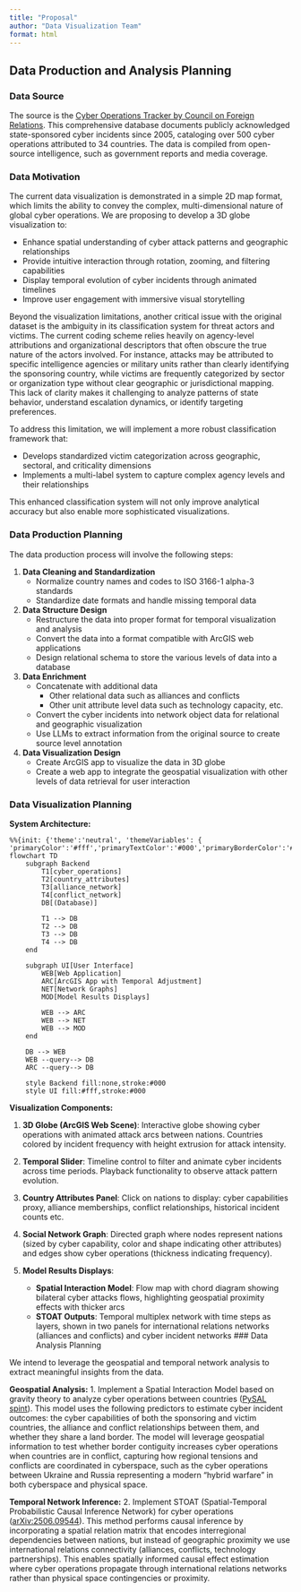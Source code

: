 ```yaml
---
title: "Proposal"
author: "Data Visualization Team"
format: html
---
```


## Data Production and Analysis Planning

### Data Source
The source is the [Cyber Operations Tracker by Council on Foreign Relations](https://www.cfr.org/cyber-operations/). This comprehensive database documents publicly acknowledged state-sponsored cyber incidents since 2005, cataloging over 500 cyber operations attributed to 34 countries. The data is compiled from open-source intelligence, such as government reports and media coverage.

### Data Motivation

The current data visualization is demonstrated in a simple 2D map format, which limits the ability to convey the complex, multi-dimensional nature of global cyber operations. We are proposing to develop a 3D globe visualization to:

- Enhance spatial understanding of cyber attack patterns and geographic relationships
- Provide intuitive interaction through rotation, zooming, and filtering capabilities
- Display temporal evolution of cyber incidents through animated timelines
- Improve user engagement with immersive visual storytelling

Beyond the visualization limitations, another critical issue with the original dataset is the ambiguity in its classification system for threat actors and victims. The current coding scheme relies heavily on agency-level attributions and organizational descriptors that often obscure the true nature of the actors involved. For instance, attacks may be attributed to specific intelligence agencies or military units rather than clearly identifying the sponsoring country, while victims are frequently categorized by sector or organization type without clear geographic or jurisdictional mapping. This lack of clarity makes it challenging to analyze patterns of state behavior, understand escalation dynamics, or identify targeting preferences. 

To address this limitation, we will implement a more robust classification framework that:

- Develops standardized victim categorization across geographic, sectoral, and criticality dimensions
- Implements a multi-label system to capture complex agency levels and their relationships

This enhanced classification system will not only improve analytical accuracy but also enable more sophisticated visualizations.

### Data Production Planning

The data production process will involve the following steps:

1. **Data Cleaning and Standardization**
   - Normalize country names and codes to ISO 3166-1 alpha-3 standards
   - Standardize date formats and handle missing temporal data
 
2. **Data Structure Design**
   - Restructure the data into proper format for temporal visualization and analysis
   - Convert the data into a format compatible with ArcGIS web applications
   - Design relational schema to store the various levels of data into a database

3. **Data Enrichment**
   - Concatenate with additional data
        - Other relational data such as alliances and conflicts
        - Other unit attribute level data such as technology capacity, etc.
   - Convert the cyber incidents into network object data for relational and geographic visualization
   - Use LLMs to extract information from the original source to create source level annotation

4. **Data Visualization Design**
   - Create ArcGIS app to visualize the data in 3D globe
   - Create a web app to integrate the geospatial visualization with other levels of data retrieval for user interaction


### Data Visualization Planning

**System Architecture:**

```mermaid
%%{init: {'theme':'neutral', 'themeVariables': { 'primaryColor':'#fff','primaryTextColor':'#000','primaryBorderColor':'#000','lineColor':'#000','secondaryColor':'#fff','tertiaryColor':'#fff'}}}%%
flowchart TD
    subgraph Backend
        T1[cyber_operations]
        T2[country_attributes]
        T3[alliance_network]
        T4[conflict_network]
        DB[(Database)]
        
        T1 --> DB
        T2 --> DB
        T3 --> DB
        T4 --> DB
    end
    
    subgraph UI[User Interface]
        WEB[Web Application]
        ARC[ArcGIS App with Temporal Adjustment]
        NET[Network Graphs]
        MOD[Model Results Displays]
        
        WEB --> ARC
        WEB --> NET
        WEB --> MOD
    end
    
    DB --> WEB
    WEB --query--> DB
    ARC --query--> DB
    
    style Backend fill:none,stroke:#000
    style UI fill:#fff,stroke:#000
```

**Visualization Components:**

1. **3D Globe (ArcGIS Web Scene)**: Interactive globe showing cyber operations with animated attack arcs between nations. Countries colored by incident frequency with height extrusion for attack intensity.

2. **Temporal Slider**: Timeline control to filter and animate cyber incidents across time periods. Playback functionality to observe attack pattern evolution.

3. **Country Attributes Panel**: Click on nations to display: cyber capabilities proxy, alliance memberships, conflict relationships, historical incident counts etc.

4. **Social Network Graph**: Directed graph where nodes represent nations (sized by cyber capability, color and shape indicating other attributes) and edges show cyber operations (thickness indicating frequency).

5. **Model Results Displays**:
   - **Spatial Interaction Model**: Flow map with chord diagram showing bilateral cyber attacks flows, highlighting geospatial proximity effects with thicker arcs
   - **STOAT Outputs**: Temporal multiplex network with time steps as layers, shown in two panels for international relations networks (alliances and conflicts) and cyber incident networks
### Data Analysis Planning

We intend to leverage the geospatial and temporal network analysis to extract meaningful insights from the data.

**Geospatial Analysis:**
1. Implement a Spatial Interaction Model based on gravity theory to analyze cyber operations between countries ([PySAL spint](https://github.com/pysal/spint)). This model uses the following predictors to estimate cyber incident outcomes: the cyber capabilities of both the sponsoring and victim countries, the alliance and conflict relationships between them, and whether they share a land border. The model will leverage geospatial information to test whether border contiguity increases cyber operations when countries are in conflict, capturing how regional tensions and conflicts are coordinated in cyberspace, such as the cyber operations between Ukraine and Russia representing a modern "hybrid warfare" in both cyberspace and physical space.

**Temporal Network Inference:**
2. Implement STOAT (Spatial-Temporal Probabilistic Causal Inference Network) for cyber operations ([arXiv:2506.09544](https://arxiv.org/abs/2506.09544)). This method performs causal inference by incorporating a spatial relation matrix that encodes interregional dependencies between nations, but instead of geographic proximity we use international relations connectivity (alliances, conflicts, technology partnerships). This enables spatially informed causal effect estimation where cyber operations propagate through international relations networks rather than physical space contingencies or proximity.
